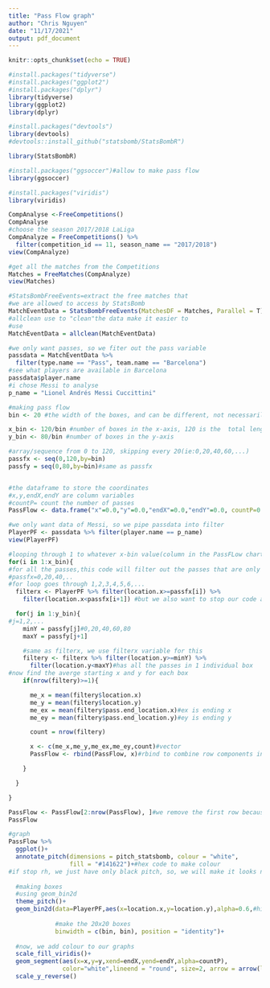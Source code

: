 ---
title: "Pass Flow graph"
author: "Chris Nguyen"
date: "11/17/2021"
output: pdf_document
---

```{r setup, include=FALSE}
knitr::opts_chunk$set(echo = TRUE)
```

```{r}
#install.packages("tidyverse")
#install.packages("ggplot2")
#install.packages("dplyr")
library(tidyverse)
library(ggplot2)
library(dplyr)

#install.packages("devtools")
library(devtools)
#devtools::install_github("statsbomb/StatsBombR")

library(StatsBombR)

#install.packages("ggsoccer")#allow to make pass flow
library(ggsoccer)

#install.packages("viridis")
library(viridis)
```

```{r}
CompAnalyse <-FreeCompetitions()
CompAnalyse
#choose the season 2017/2018 LaLiga 
CompAnalyze = FreeCompetitions() %>%
  filter(competition_id == 11, season_name == "2017/2018")
view(CompAnalyze)
```

```{r}
#get all the matches from the Competitions
Matches = FreeMatches(CompAnalyze)
view(Matches)
```

```{r}
#StatsBombFreeEvents=extract the free matches that
#we are allowed to access by StatsBomb
MatchEventData = StatsBombFreeEvents(MatchesDF = Matches, Parallel = T)
#allclean use to "clean"the data make it easier to
#use
MatchEventData = allclean(MatchEventData)
```

```{r}
#we only want passes, so we fiter out the pass variable
passdata = MatchEventData %>%
  filter(type.name == "Pass", team.name == "Barcelona")
#see what players are available in Barcelona
passdata$player.name
#i chose Messi to analyse
p_name = "Lionel Andrés Messi Cuccittini"
```

```{r}
#making pass flow
bin <- 20 #the width of the boxes, and can be different, not necessarily 20

x_bin <- 120/bin #number of boxes in the x-axis, 120 is the  total length of x coordinate
y_bin <- 80/bin #number of boxes in the y-axis

#array/sequence from 0 to 120, skipping every 20(ie:0,20,40,60,...)
passfx <- seq(0,120,by=bin)
passfy = seq(0,80,by=bin)#same as passfx


#the dataframe to store the coordinates
#x,y,endX,endY are column variables
#countP= count the number of passes
PassFlow <- data.frame("x"=0.0,"y"=0.0,"endX"=0.0,"endY"=0.0, countP=0.0)

#we only want data of Messi, so we pipe passdata into filter
PlayerPF <- passdata %>% filter(player.name == p_name)
view(PlayerPF)
```

```{r}
#looping through 1 to whatever x-bin value(column in the PassFLow chart)
for(i in 1:x_bin){
#for all the passes,this code will filter out the passes that are only in the considered box(or Column)
#passfx=0,20,40,..
#for loop goes through 1,2,3,4,5,6,...
  filterx <- PlayerPF %>% filter(location.x>=passfx[i]) %>%
    filter(location.x<passfx[i+1]) #but we also want to stop our code at the end of the passfx, ortherwise it will exceed the box. For example, if it's0 we want to stop at 20 (i+1)

  for(j in 1:y_bin){
#j=1,2,...
    minY = passfy[j]#0,20,40,60,80
    maxY = passfy[j+1]

    #same as filterx, we use filterx variable for this
    filtery <- filterx %>% filter(location.y>=minY) %>%
      filter(location.y<maxY)#has all the passes in 1 individual box
#now find the averge starting x and y for each box
    if(nrow(filtery)>=1){

      me_x = mean(filtery$location.x)
      me_y = mean(filtery$location.y)
      me_ex = mean(filtery$pass.end_location.x)#ex is ending x
      me_ey = mean(filtery$pass.end_location.y)#ey is ending y

      count = nrow(filtery)

      x <- c(me_x,me_y,me_ex,me_ey,count)#vector
      PassFlow <- rbind(PassFlow, x)#rbind to combine row components into 1 list of number

    }

  }

}

PassFlow <- PassFlow[2:nrow(PassFlow), ]#we remove the first row because it is irrelevant( only show the 2nd rows onward)
PassFlow
```


```{r}
#graph
PassFlow %>%
  ggplot()+
  annotate_pitch(dimensions = pitch_statsbomb, colour = "white",
                 fill = "#141622")+#hex code to make colour
#if stop rh, we just have only black pitch, so, we will make it looks nicer  
  
  #making boxes
  #using geom_bin2d
  theme_pitch()+
  geom_bin2d(data=PlayerPF,aes(x=location.x,y=location.y),alpha=0.6,#higher alpha, more solid, less alpha, more transparent
             
             #make the 20x20 boxes
             binwidth = c(bin, bin), position = "identity")+
  
  #now, we add colour to our graphs
  scale_fill_viridis()+
  geom_segment(aes(x=x,y=y,xend=endX,yend=endY,alpha=countP),
               color="white",lineend = "round", size=2, arrow = arrow(length = unit(0.08, "inches")))+
  scale_y_reverse()




```